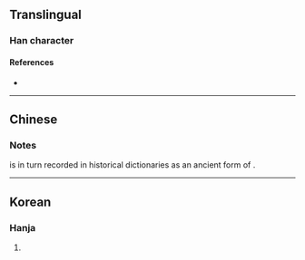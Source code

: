 {{character info}}
==Translingual==

===Han character===
{{Han char|rn=8|rad=亠|as=15|sn=17|four=|canj=YRRA|ids=⿱⿱[[亠]][[吕]][[香]]}}

====References====
* {{Han ref|kx=0089.241|dkj=00339|hdz=10294.020|uh=342F|ud=13359}}

----

==Chinese==
{{zh-see|𠆌|hv}} <!-- According to Dai Kan-Wa Jiten, 㐯 is the 僞字 of 𠆌, which is the ancient form (古字) of 庸. -->

===Notes===
{{lang|zh|𠆌}} is in turn recorded in historical dictionaries as an ancient form of {{l|zh|庸}}.

----

==Korean==

===Hanja===
{{ko-hanja|쓰다|쓸|용}}

# {{rfdef|ko|sort=亠15}}